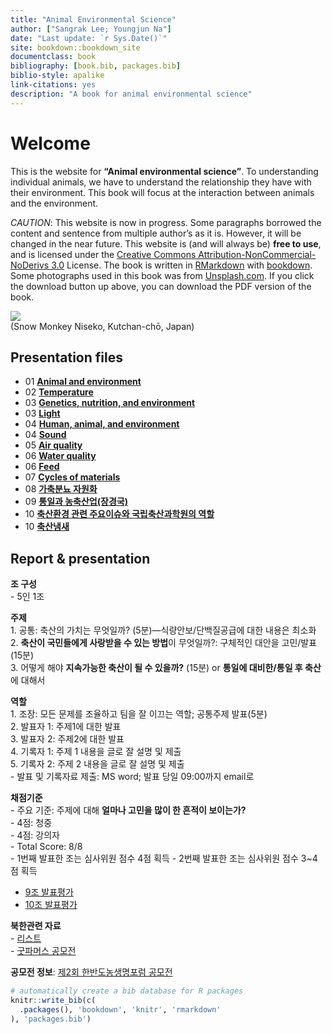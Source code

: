 ```yaml
---
title: "Animal Environmental Science"
author: ["Sangrak Lee; Youngjun Na"]
date: "Last update: `r Sys.Date()`"
site: bookdown::bookdown_site
documentclass: book
bibliography: [book.bib, packages.bib]
biblio-style: apalike
link-citations: yes
description: "A book for animal environmental science"
---
```

# Welcome {-}  

This is the website for **"Animal environmental science"**. To understanding individual animals, we have to understand the relationship they have with their environment. This book will focus at the interaction between animals and the environment.        

_CAUTION_: This website is now in progress. Some paragraphs borrowed the content and sentence from multiple author's as it is. However, it will be changed in the near future. This website is (and will always be) __free to use__, and is licensed under the [Creative Commons Attribution-NonCommercial-NoDerivs 3.0](http://creativecommons.org/licenses/by-nc-nd/3.0/us/) License. The book is written in [RMarkdown](https://rmarkdown.rstudio.com) with [bookdown](https://bookdown.org). Some photographs used in this book was from [Unsplash.com](https://unsplash.com/). If you click the download button up above, you can download the PDF version of the book.

![](figures/monkey.jpeg)  
(Snow Monkey Niseko, Kutchan-chō, Japan)

## Presentation files  
- 01 **[Animal and environment](https://youngjunna.github.io/aes/02-AnimalandEnvironment)**  
- 02 **[Temperature](https://youngjunna.github.io/aes/03-Temperature)**  
- 03 **[Genetics, nutrition, and environment](https://github.com/YoungjunNa/2019-animal-nutrition-and-the-environment/raw/master/03%E1%84%8C%E1%85%AE%E1%84%8E%E1%85%A1-%E1%84%83%E1%85%A9%E1%86%BC%E1%84%86%E1%85%AE%E1%86%AF%E1%84%92%E1%85%AA%E1%86%AB%E1%84%80%E1%85%A7%E1%86%BC%E1%84%92%E1%85%A1%E1%86%A8.pdf)**  
- 03 **[Light](https://youngjunna.github.io/aes/04-Light)**  
- 04 **[Human, animal, and environment](https://github.com/YoungjunNa/aes/raw/master/04-aes.pdf)**  
- 04 **[Sound](https://youngjunna.github.io/aes/05-Sound)**  
- 05 **[Air quality](https://youngjunna.github.io/aes/06-AirQuality)**  
- 06 **[Water quality](https://youngjunna.github.io/aes/07-WaterQuality)**  
- 06 **[Feed](https://youngjunna.github.io/aes/08-ByProducts)**  
- 07 **[Cycles of materials](https://youngjunna.github.io/aes/09-CyclesOfMaterials)**  
- 08 **[가축분뇨 자원화](https://drive.google.com/file/d/1zayyDJWH9KQ0vKPsu2tNeH75u-USbIFv/view?usp=sharing)**  
- 09 **[통일과 농축산업(장경국)](https://github.com/YoungjunNa/aes/blob/master/190509-%E1%84%8C%E1%85%A1%E1%86%BC%E1%84%80%E1%85%A7%E1%86%BC%E1%84%80%E1%85%AE%E1%86%A8-PositiveSumGame%20%E1%84%90%E1%85%A9%E1%86%BC%E1%84%8B%E1%85%B5%E1%86%AF%E1%84%80%E1%85%AA%20%E1%84%82%E1%85%A9%E1%86%BC%E1%84%8E%E1%85%AE%E1%86%A8%E1%84%89%E1%85%A1%E1%86%AB%E1%84%8B%E1%85%A5%E1%86%B8-%E1%84%80%E1%85%A5%E1%86%AB%E1%84%80%E1%85%AE%E1%86%A8%E1%84%83%E1%85%A2.pdf)**
- 10 **[축산환경 관련 주요이슈와 국립축산과학원의 역할](https://github.com/YoungjunNa/aes/blob/master/%EA%B1%B4%EA%B5%AD%EB%8C%80%20%ED%8A%B9%EA%B0%95-201906034-%EC%B6%95%EC%82%B0%ED%99%98%EA%B2%BD%EA%B3%BC%EC%9E%A5-%ED%95%9C%EA%B5%AD%EC%9D%98%20%EC%B6%95%EC%82%B0%ED%99%98%EA%B2%BD%20%EB%8F%99%ED%96%A5%C2%B7%EC%A0%95%EC%B1%85%20%EB%B0%8F%20%EC%97%B0%EA%B5%AC%EA%B3%84%ED%9A%8D-2-%ED%94%84%EB%A6%B0%ED%8A%B8.pdf)**  
- 10 **[축산냄새](https://drive.google.com/open?id=1Hze2tdsbKGxIF02kD9K_9p8RFX9vLFoE)**  

## Report & presentation

**조 구성**  
- 5인 1조

**주제**  
1. 공통: 축산의 가치는 무엇일까? (5분)—식량안보/단백질공급에 대한 내용은 최소화  
2. **축산이 국민들에게 사랑받을 수 있는 방법**이 무엇일까?: 구체적인 대안을 고민/발표(15분)  
3. 어떻게 해야 **지속가능한 축산이 될 수 있을까?** (15분) or **통일에 대비한/통일 후 축산**에 대해서  

**역할**  
1. 조장: 모든 문제를 조율하고 팀을 잘 이끄는 역할; 공통주제 발표(5분)  
2. 발표자 1: 주제1에 대한 발표  
3. 발표자 2: 주제2에 대한 발표  
4. 기록자 1: 주제 1 내용을 글로 잘 설명 및 제출  
5. 기록자 2: 주제 2 내용을 글로 잘 설명 및 제출  
- 발표 및 기록자료 제출: MS word; 발표 당일 09:00까지 email로

**채점기준**  
- 주요 기준: 주제에 대해 **얼마나 고민을 많이 한 흔적이 보이는가?**  
- 4점: 청중  
- 4점: 강의자  
- Total Score: 8/8  
- 1번째 발표한 조는 심사위원 점수 4점 획득
- 2번째 발표한 조는 심사위원 점수 3~4점 획득  

- [9조 발표평가](https://forms.gle/uD5U8xJCgVRdvJRf6)
- [10조 발표평가](https://forms.gle/2BsaRhbkRfdsyakd7)

**북한관련 자료**  
- [리스트](https://github.com/YoungjunNa/aes/blob/master/NK.pdf)  
- [굿파머스 공모전](http://www.good-farmers.org/single-post/2018/06/11/%EA%B5%BF%ED%8C%8C%EB%A8%B8%EC%8A%A4-%EC%A0%9C1%ED%9A%8C-%ED%95%9C%EB%B0%98%EB%8F%84%EB%86%8D%EC%83%9D%EB%AA%85-%EA%B3%B5%EB%AA%A8%EC%A0%84-%EC%88%98%EC%83%81%EC%9E%91)  
  
**공모전 정보**: [제2회 한반도농생명포럼 공모전](http://www.good-farmers.org/single-post/2018/03/21/%EC%A0%9C2%ED%9A%8C-%ED%95%9C%EB%B0%98%EB%8F%84%EB%86%8D%EC%83%9D%EB%AA%85%ED%8F%AC%EB%9F%BC-%EA%B3%B5%EB%AA%A8%EC%A0%84-%EC%95%88%EB%82%B4)


```r
# automatically create a bib database for R packages
knitr::write_bib(c(
  .packages(), 'bookdown', 'knitr', 'rmarkdown'
), 'packages.bib')
```
